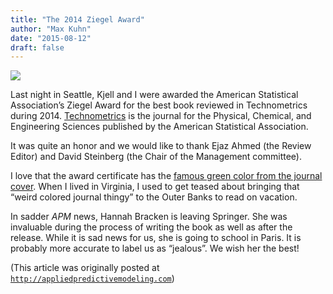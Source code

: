 ```yaml
---
title: "The 2014 Ziegel Award"
author: "Max Kuhn"
date: "2015-08-12"
draft: false
---
```


![](technometrics.jpeg){fig-align="center"}

Last night in Seattle, Kjell and I were awarded the American Statistical Association's Ziegel Award for the best book reviewed in Technometrics during 2014.  [Technometrics](http://amstat.tandfonline.com/loi/tech) is the journal for the Physical, Chemical, and Engineering Sciences published by the American Statistical Association. 

It was quite an honor and we would like to thank Ejaz Ahmed (the Review Editor) and David Steinberg (the Chair of the Management committee).

I love that the award certificate has the [famous green color from the journal cover][1]. When I lived in Virginia, I used to get teased about bringing that "weird colored journal thingy" to the Outer Banks to read on vacation. 

[1]: http://magazine.amstat.org/wp-content/uploads/2009/10/technometrics.png

In sadder _APM_ news, Hannah Bracken is leaving Springer. She was invaluable during the process of writing the book as well as after the release. While it is sad news for us, she is going to school in Paris. It is probably more accurate to label us as "jealous". We wish her the best!

(This article was originally posted at [`http://appliedpredictivemodeling.com`](https://appliedpredictivemodeling.com/blog/2015/8/12/the-2014-ziegel-award))